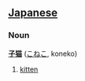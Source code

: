 == [[Japanese]] ==                                          
===Noun===
'''[[子]][[猫]]''' ([[こねこ]], koneko)

# [[kitten]]